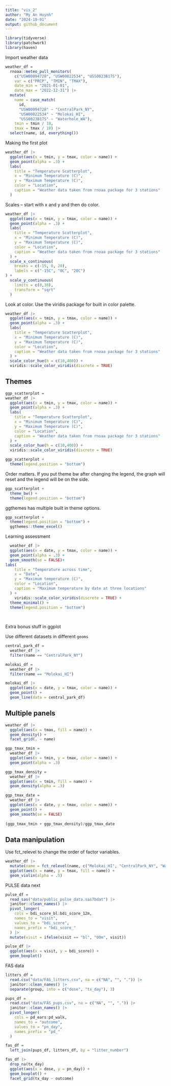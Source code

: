 ```yaml
---
title: "vis_2"
author: "My An Huynh"
date: "2024-10-01"
output: github_document
---
```


```r
library(tidyverse)
library(patchwork)
library(haven)
```
 
Import weather data 
 
```r
weather_df = 
  rnoaa::meteo_pull_monitors(
    c("USW00094728", "USW00022534", "USS0023B17S"),
    var = c("PRCP", "TMIN", "TMAX"), 
    date_min = "2021-01-01",
    date_max = "2022-12-31") |>
  mutate(
    name = case_match(
      id, 
      "USW00094728" ~ "CentralPark_NY", 
      "USW00022534" ~ "Molokai_HI",
      "USS0023B17S" ~ "Waterhole_WA"),
    tmin = tmin / 10,
    tmax = tmax / 10) |>
  select(name, id, everything())
```

Making the first plot

```r
weather_df |> 
  ggplot(aes(x = tmin, y = tmax, color = name)) +
  geom_point(alpha = .3) +
  labs(
    title = "Temperature Scatterplot",
    x = "Minimum Temperature (C)",
    y = "Maximum Temperature (C)",
    color = "Location",
    caption = "Weather data taken from rnoaa package for 3 stations"
  )

```

Scales -- start with x and y and then do color.

```r
weather_df |> 
  ggplot(aes(x = tmin, y = tmax, color = name)) +
  geom_point(alpha = .3) +
  labs(
    title = "Temperature Scatterplot",
    x = "Minimum Temperature (C)",
    y = "Maximum Temperature (C)",
    color = "Location",
    caption = "Weather data taken from rnoaa package for 3 stations"
  ) + 
  scale_x_continuous(
    breaks = c(-15, 0, 20),
    labels = c("-15C", "0C", "20C")
) +
  scale_y_continuous(
    limits = c(0,30), 
    transform = "sqrt"
  )

```

Look at color. Use the viridis package for built in color palette. 

```r
weather_df |> 
  ggplot(aes(x = tmin, y = tmax, color = name)) +
  geom_point(alpha = .3) +
  labs(
    title = "Temperature Scatterplot",
    x = "Minimum Temperature (C)",
    y = "Maximum Temperature (C)",
    color = "Location",
    caption = "Weather data taken from rnoaa package for 3 stations"
  ) + 
  scale_color_hue(h = c(10,400)) +
  viridis::scale_color_viridis(discrete = TRUE)
```


## Themes

```r
ggp_scatterplot =
weather_df |> 
  ggplot(aes(x = tmin, y = tmax, color = name)) +
  geom_point(alpha = .3) +
  labs(
    title = "Temperature Scatterplot",
    x = "Minimum Temperature (C)",
    y = "Maximum Temperature (C)",
    color = "Location",
    caption = "Weather data taken from rnoaa package for 3 stations"
  ) + 
  scale_color_hue(h = c(10,400)) +
  viridis::scale_color_viridis(discrete = TRUE)
```

```r
ggp_scatterplot +
  theme(legend.position = "bottom")
```

Order matters. If you put theme bw after changing the legend, the graph will reset and the legend will be on the side.

```r
ggp_scatterplot +
  theme_bw() +
  theme(legend.position = "bottom")
```

ggthemes has multiple built in theme options. 

```r
ggp_scatterplot + 
  theme(legend.position = "bottom") +
  ggthemes::theme_excel()
```

Learning assessment 
```r

  weather_df |> 
  ggplot(aes(x = date, y = tmax, color = name)) +
  geom_point(alpha = .3) +
  geom_smooth(se = FALSE)+
labs(
    title = "Temperature across time",
    x = "Date",
    y = "Maximum temperature (C)",
    color = "Location",
    caption = "Maximum temperature by date at three locations"
  ) +
    viridis::scale_color_viridis(discrete = TRUE) + 
  theme_minimal() + 
  theme(legend.position = "bottom")
  
  
```

Extra bonus stuff in ggplot 

Use different datasets in different `geoms`

```r
central_park_df = 
  weather_df |> 
  filter(name == "CentralPark_NY")

molokai_df = 
  weather_df |> 
  filter(name == "Molokai_HI")

molokai_df |> 
  ggplot(aes(x = date, y = tmax, color = name)) + 
  geom_point() + 
  geom_line(data = central_park_df)
```


## Multiple panels

```r
weather_df |> 
  ggplot(aes(x = tmax, fill = name)) + 
  geom_density() +
  facet_grid(. ~ name) 
```


```r
ggp_tmax_tmin = 
  weather_df |> 
  ggplot(aes(x = tmin, y = tmax, color = name)) +
  geom_point(alpha = .3)

ggp_tmax_density = 
  weather_df |> 
  ggplot(aes(x = tmin, fill = name)) + 
  geom_density(alpha = .3)

ggp_tmax_date = 
  weather_df |> 
  ggplot(aes(x = date, y = tmax, color = name)) +
  geom_point() +
  geom_smooth(se = FALSE)
  
(ggp_tmax_tmin + ggp_tmax_density)/ggp_tmax_date
```


## Data manipulation 

Use fct_relevel to change the order of factor variables. 
```r
weather_df |> 
  mutate(name = fct_relevel(name, c("Molokai_HI", "CentralPark_NY", "Waterhole_WA"))) |> 
  ggplot(aes(x = name, y = tmax, fill = name)) +
  geom_violin(alpha = .5)
```

PULSE data next

```r
pulse_df = 
  read_sas("data/public_pulse_data.sas7bdat") |> 
  janitor::clean_names() |> 
  pivot_longer(
    cols = bdi_score_bl:bdi_score_12m,
    names_to = "visit", 
    values_to = "bdi_score",
    names_prefix = "bdi_score_"
  ) |> 
  mutate(visit = ifelse(visit == "bl", "00m", visit))

pulse_df |> 
  ggplot(aes(x = visit, y = bdi_score)) +
  geom_boxplot()
```

FAS data

```r
litters_df = 
  read.csv("data/FAS_litters.csv", na = c("NA", "", ".")) |> 
  janitor::clean_names() |> 
  separate(group, into = c("dose", "tx_day"), 3)

pups_df = 
  read.csv("data/FAS_pups.csv", na = c("NA", "", ".")) |> 
  janitor::clean_names() |> 
  pivot_longer(
    cols = pd_ears:pd_walk,
    names_to = "outcome",
    values_to = "pn_day",
    names_prefix = "pd_"
  )

fas_df = 
  left_join(pups_df, litters_df, by = "litter_number")

fas_df |> 
  drop_na(tx_day)
  ggplot(aes(x = dose, y = pn_day)) +
  geom_boxplot() +
  facet_grid(tx_day ~ outcome)
```

